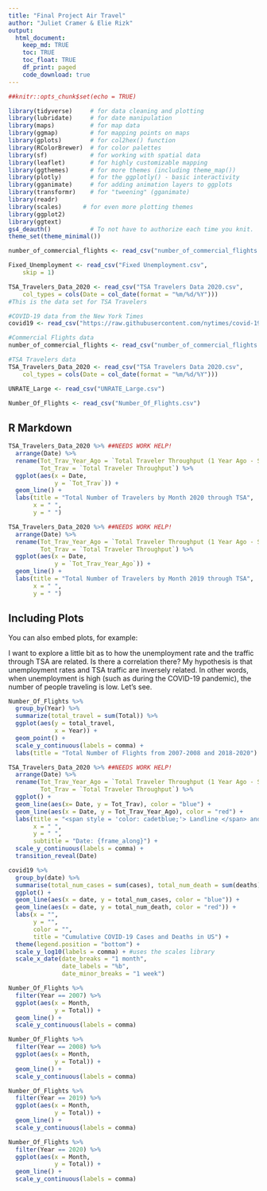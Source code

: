 ```yaml
---
title: "Final Project Air Travel"
author: "Juliet Cramer & Elie Rizk"
output: 
  html_document:
    keep_md: TRUE
    toc: TRUE
    toc_float: TRUE
    df_print: paged
    code_download: true
---
```


```r
##knitr::opts_chunk$set(echo = TRUE)
```

```r
library(tidyverse)     # for data cleaning and plotting
library(lubridate)     # for date manipulation
library(maps)          # for map data
library(ggmap)         # for mapping points on maps
library(gplots)        # for col2hex() function
library(RColorBrewer)  # for color palettes
library(sf)            # for working with spatial data
library(leaflet)       # for highly customizable mapping
library(ggthemes)      # for more themes (including theme_map())
library(plotly)        # for the ggplotly() - basic interactivity
library(gganimate)     # for adding animation layers to ggplots
library(transformr)    # for "tweening" (gganimate)
library(readr)
library(scales)      # for even more plotting themes
library(ggplot2)
library(ggtext)    
gs4_deauth()           # To not have to authorize each time you knit.
theme_set(theme_minimal())
```


```r
number_of_commercial_flights <- read_csv("number_of_commercial_flights.csv", col_types = cols(DateTime = col_character())) #This is the flight data set

Fixed_Unemployment <- read_csv("Fixed Unemployment.csv", 
    skip = 1)

TSA_Travelers_Data_2020 <- read_csv("TSA Travelers Data 2020.csv", 
    col_types = cols(Date = col_date(format = "%m/%d/%Y")))
#This is the data set for TSA Travelers 

#COVID-19 data from the New York Times
covid19 <- read_csv("https://raw.githubusercontent.com/nytimes/covid-19-data/master/us-states.csv")

#Commercial Flights data
number_of_commercial_flights <- read_csv("number_of_commercial_flights.csv", col_types = cols(DateTime = col_character()))

#TSA Travelers data
TSA_Travelers_Data_2020 <- read_csv("TSA Travelers Data 2020.csv", 
    col_types = cols(Date = col_date(format = "%m/%d/%Y")))

UNRATE_Large <- read_csv("UNRATE_Large.csv")

Number_Of_Flights <- read_csv("Number_Of_Flights.csv")
```

## R Markdown


```r
TSA_Travelers_Data_2020 %>% ##NEEDS WORK HELP!
  arrange(Date) %>% 
  rename(Tot_Trav_Year_Ago = `Total Traveler Throughput (1 Year Ago - Same Weekday)`, 
         Tot_Trav = `Total Traveler Throughput`) %>% 
  ggplot(aes(x = Date,
             y = `Tot_Trav`)) +
  geom_line() +
  labs(title = "Total Number of Travelers by Month 2020 through TSA", 
       x = " ", 
       y = " ")
```

```r
TSA_Travelers_Data_2020 %>% ##NEEDS WORK HELP!
  arrange(Date) %>% 
  rename(Tot_Trav_Year_Ago = `Total Traveler Throughput (1 Year Ago - Same Weekday)`, 
         Tot_Trav = `Total Traveler Throughput`) %>% 
  ggplot(aes(x = Date,
             y = `Tot_Trav_Year_Ago`)) +
  geom_line() +
  labs(title = "Total Number of Travelers by Month 2019 through TSA", 
       x = " ", 
       y = " ")
```

## Including Plots

You can also embed plots, for example:

I want to explore a little bit as to how the unemployment rate and the traffic through TSA are related. Is there a correlation there? My hypothesis is that unemployment rates and TSA traffic are inversely related. In other words, when unemployment is high (such as during the COVID-19 pandemic), the number of people traveling is low. Let's see. 

```r
Number_Of_Flights %>% 
  group_by(Year) %>% 
  summarize(total_travel = sum(Total)) %>%
  ggplot(aes(y = total_travel, 
             x = Year)) + 
  geom_point() + 
  scale_y_continuous(labels = comma) + 
  labs(title = "Total Number of Flights from 2007-2008 and 2018-2020")
```

```r
TSA_Travelers_Data_2020 %>% ##NEEDS WORK HELP!
  arrange(Date) %>% 
  rename(Tot_Trav_Year_Ago = `Total Traveler Throughput (1 Year Ago - Same Weekday)`, 
         Tot_Trav = `Total Traveler Throughput`) %>% 
  ggplot() +
  geom_line(aes(x= Date, y = Tot_Trav), color = "blue") +
  geom_line(aes(x = Date, y = Tot_Trav_Year_Ago), color = "red") +
  labs(title = "<span style = 'color: cadetblue;'> Landline </span> and <span style = 'color: coral;'> Mobile </span> Subscriptions Over Past 30 Years in the US", 
       x = " ", 
       y = " ", 
       subtitle = "Date: {frame_along}") +
  scale_y_continuous(labels = comma) +
  transition_reveal(Date) 
```

```r
covid19 %>% 
  group_by(date) %>% 
  summarise(total_num_cases = sum(cases), total_num_death = sum(deaths)) %>% 
  ggplot() +
  geom_line(aes(x = date, y = total_num_cases, color = "blue")) +
  geom_line(aes(x = date, y = total_num_death, color = "red")) + 
  labs(x = "",
       y = "",
       color = "",
       title = "Cumulative COVID-19 Cases and Deaths in US") + 
  theme(legend.position = "bottom") +
  scale_y_log10(labels = comma) + #uses the scales library
  scale_x_date(date_breaks = "1 month",
               date_labels = "%b",
               date_minor_breaks = "1 week")
```

```r
Number_Of_Flights %>%
  filter(Year == 2007) %>% 
  ggplot(aes(x = Month, 
             y = Total)) + 
  geom_line() + 
  scale_y_continuous(labels = comma) 
```
```r
Number_Of_Flights %>%
  filter(Year == 2008) %>% 
  ggplot(aes(x = Month, 
             y = Total)) + 
  geom_line() + 
  scale_y_continuous(labels = comma) 
```
```r
Number_Of_Flights %>%
  filter(Year == 2019) %>% 
  ggplot(aes(x = Month, 
             y = Total)) + 
  geom_line() + 
  scale_y_continuous(labels = comma) 
```

```r
Number_Of_Flights %>%
  filter(Year == 2020) %>% 
  ggplot(aes(x = Month, 
             y = Total)) + 
  geom_line() + 
  scale_y_continuous(labels = comma) 
```

